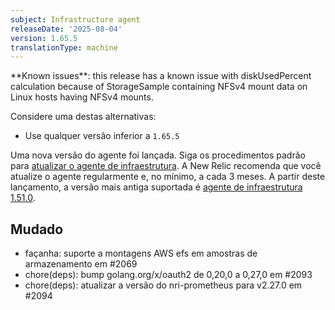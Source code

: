```yaml
---
subject: Infrastructure agent
releaseDate: '2025-08-04'
version: 1.65.5
translationType: machine
---
```


<Callout variant="caution">
  **Known issues**: this release has a known issue with diskUsedPercent calculation because of StorageSample containing NFSv4 mount data on Linux hosts having NFSv4 mounts.
</Callout>

Considere uma destas alternativas:

* Use qualquer versão inferior a `1.65.5`

Uma nova versão do agente foi lançada. Siga os procedimentos padrão para [atualizar o agente de infraestrutura](https://docs.newrelic.com/docs/infrastructure/install-configure-manage-infrastructure/update-or-uninstall/update-infrastructure-agent). A New Relic recomenda que você atualize o agente regularmente e, no mínimo, a cada 3 meses. A partir deste lançamento, a versão mais antiga suportada é [agente de infraestrutura 1.51.0](https://docs.newrelic.com/docs/release-notes/infrastructure-release-notes/infrastructure-agent-release-notes/new-relic-infrastructure-agent-1510/).

## Mudado

* façanha: suporte a montagens AWS efs em amostras de armazenamento em #2069
* chore(deps): bump golang.org/x/oauth2 de 0,20,0 a 0,27,0 em #2093
* chore(deps): atualizar a versão do nri-prometheus para v2.27.0 em #2094